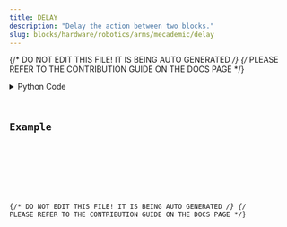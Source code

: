 ```yaml
---
title: DELAY
description: "Delay the action between two blocks."
slug: blocks/hardware/robotics/arms/mecademic/delay
---
```


{/* DO NOT EDIT THIS FILE! IT IS BEING AUTO GENERATED */}
{/* PLEASE REFER TO THE CONTRIBUTION GUIDE ON THE DOCS PAGE */}


<PythonDocsDisplay docstring={docstring} />
<details>
<summary>Python Code</summary>



<Code code={pythonCode} lang="py" wrap theme="dracula" />

[Find this Flojoy Block on GitHub](https://github.com/flojoy-ai/blocks/blob/main/blocks/HARDWARE/ROBOTICS/ARMS/MECADEMIC/DELAY/DELAY.py)

</details>

## Example


<GetHelpWidget />


<AppDisplay app={app} blockName="DELAY" client:visible />


<Example />

{/* DO NOT EDIT THIS FILE! IT IS BEING AUTO GENERATED */}
{/* PLEASE REFER TO THE CONTRIBUTION GUIDE ON THE DOCS PAGE */}
